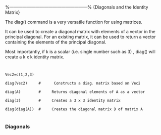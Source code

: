 
%------------------------------------------------------%
{Diagonals and the Identity Matrix}

The diag() command is a very versatile function for using matrices.

It can be used to create a diagonal matrix with elements of a vector in the 
principal diagonal. For an existing matrix, it can be used to return a vector 
containing the elements of the principal diagonal.

Most importantly, if k is a scalar (i.e. single number such as 3) , 
diag() will create a k x k identity matrix.

<pre>
<code>

Vec2=c(1,2,3)

diag(Vec2)     #      Constructs a diag. matrix based on Vec2

diag(A)        #     Returns diagonal elements of A as a vector

diag(3)        #     Creates a 3 x 3 identity matrix

diag(diag(A))  #     Creates the diagonal matrix D of matrix A
</code>
</pre>



### Diagonals
